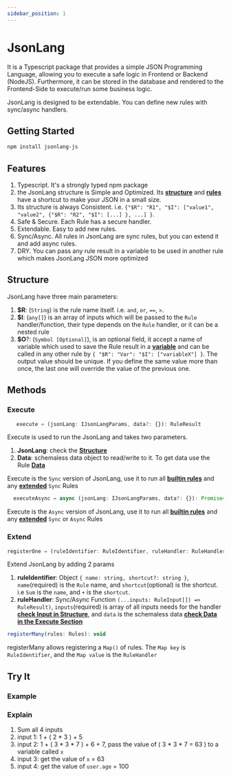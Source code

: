 ```yaml
---
sidebar_position: 1
---
```




# JsonLang

It is a Typescript package that provides a simple JSON Programming Language, allowing you to execute a safe logic in Frontend or Backend (NodeJS). Furthermore, it can be stored in the database and rendered to the Frontend-Side to execute/run some business logic.

JsonLang is designed to be extendable. You can define new rules with sync/async handlers.

## Getting Started

```bash
npm install jsonlang-js
```


## Features

1. Typescript. It's a strongly typed npm package
1. the JsonLang structure is Simple and Optimized. Its [**structure**](#structure) and [**rules**](./rules/core.mdx) have a shortcut to make your JSON in a small size.
1. Its structure is always Consistent. i.e. `{"$R": "R1", "$I": ["value1", "value2", {"$R": "R2", "$I": [...] }, ...] }`.
1. Safe & Secure. Each Rule has a secure handler.
1. Extendable. Easy to add new rules.
1. Sync/Async. All rules in JsonLang are sync rules, but you can extend it and add async rules.
1. DRY. You can pass any rule result in a variable to be used in another rule which makes JsonLang JSON more optimized


## Structure

JsonLang have three main parameters:

  1. **$R**: (`String`) is the rule name itself. i.e. `and`, `or`, `==`, `>`.
  1. **$I**: (`any[]`) is an array of inputs which will be passed to the `Rule` handler/function, their type depends on the `Rule` handler, or it can be a nested rule
  1. **$O**?: (`Symbol [Optional]`), is an optional field, it accept a name of variable which used to save the Rule result in a [**variable**](./rules/core.mdx) and can be called in any other rule by `{ "$R": "Var": "$I": ["variableX"] }`. The output value should be unique. If you define the same value more than once, the last one will override the value of the previous one.


## Methods

### Execute

``` js
   execute = (jsonLang: IJsonLangParams, data?: {}): RuleResult
```
Execute is used to run the JsonLang and takes two parameters.

  1. **JsonLang**: check the [**Structure**](#structure)
  1. **Data**: schemaless data object to read/write to it. To get data use the Rule [**Data**](./rules/core#data)

Execute is the `Sync` version of JsonLang, use it to run all [**builtin rules**](./rules/core.mdx) and any [**extended**](./extend/customization.mdx) `Sync` Rules


``` js 
  executeAsync = async (jsonLang: IJsonLangParams, data?: {}): Promise<RuleResult>
```

Execute is the `Async` version of JsonLang, use it to run all [**builtin rules**](./rules/core.mdx) and any [**extended**](./extend/customization.mdx) `Sync` or `Async` Rules


### Extend

``` js 
registerOne = (ruleIdentifier: RuleIdentifier, ruleHandler: RuleHandler): void
```

Extend JsonLang by adding 2 params

1. **ruleIdentifier**: Object `{ name: string, shortcut?: string }`, `name`(required) is the `Rule` name, and `shortcut`(optional) is the shortcut. i.e `Sum` is the `name`, and `+` is the `shortcut`.
1. **ruleHandler**: Sync/Async Function `(...inputs: RuleInput[]) => RuleResult)`, `inputs`(required) is array of all inputs needs for the handler [**check Input in Structure**](#structure), and `data` is the schemaless data [**check Data in the Execute Section**](#execute)

``` js 
registerMany(rules: Rules): void
```
registerMany allows registering a `Map()` of rules. The `Map key` is `RuleIdentifier`, and the `Map value` is the `RuleHandler`



## **Try It**

### Example
<JsonLangRunner example="1" height="40vh" key="example1"></JsonLangRunner>

### Explain
1. Sum all 4 inputs
1. input 1: 1 + ( 2 * 3 )  + 5
1. input 2: 1 + ( 3 * 3 * 7 )  + 6 + 7, pass the value of ( 3 * 3 * 7 = 63 ) to a variable called `x`
1. input 3: get the value of `x` = 63
1. input 4: get the value of `user.age` = 100


